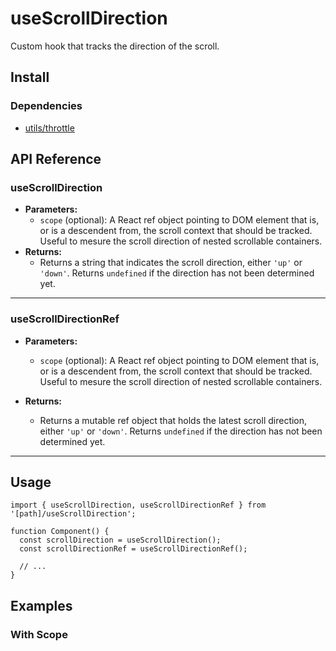 
# useScrollDirection

Custom hook that tracks the direction of the scroll.

## Install

<FileCode path="hooks/foundations/useScrollDirection" />

### Dependencies

- [utils/throttle](/utils/throttle)

## API Reference

### useScrollDirection

- **Parameters:**
  - `scope` (optional): A React ref object pointing to DOM element that is, or is a descendent from, the scroll context that should be tracked. Useful to mesure the scroll direction of nested scrollable containers.
- **Returns:**
  - Returns a string that indicates the scroll direction, either `'up'` or `'down'`. Returns `undefined` if the direction has not been determined yet.

---

### useScrollDirectionRef

- **Parameters:**

  - `scope` (optional): A React ref object pointing to DOM element that is, or is a descendent from, the scroll context that should be tracked. Useful to mesure the scroll direction of nested scrollable containers.

- **Returns:**
  - Returns a mutable ref object that holds the latest scroll direction, either `'up'` or `'down'`. Returns `undefined` if the direction has not been determined yet.

---

## Usage

```tsx copy
import { useScrollDirection, useScrollDirectionRef } from '[path]/useScrollDirection';
```

```tsx copy
function Component() {
  const scrollDirection = useScrollDirection();
  const scrollDirectionRef = useScrollDirectionRef();

  // ...
}
```

## Examples

### With Scope

<ComponentPreview path="hooks/foundations/useScrollDirection/examples/UseScrollDirectionScope" />
